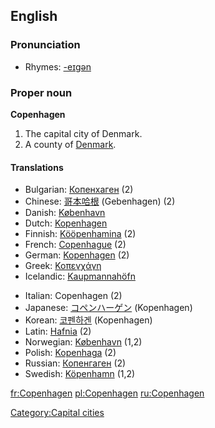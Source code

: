 {{wikipedia}}
==English==

===Pronunciation===
*Rhymes: [[Rhymes:English:-eɪɡən|-eɪɡən]]

===Proper noun===
'''Copenhagen'''

# The capital city of Denmark.
# A county of [[Denmark]].

====Translations====
{{rfc-trans}}
{{top}}
*Bulgarian: [[Копенхаген]] (2)
*Chinese: [[哥本哈根]] (Gebenhagen) (2)
*Danish: [[København]]
*Dutch: [[Kopenhagen]]
*Finnish: [[Kööpenhamina]] (2)
*French: [[Copenhague]] (2)
*German: [[Kopenhagen]] (2)
*Greek: [[Κοπεγχάγη]]
*Icelandic: [[Kaupmannahöfn]] {{f}}
{{mid}}
*Italian: Copenhagen {{f}} (2)
*Japanese: [[コペンハーゲン]] (Kopenhagen)
*Korean: [[코펜하겐]] (Kopenhagen)
*Latin: [[Hafnia]] (2)
*Norwegian: [[København]] (1,2)
*Polish: [[Kopenhaga]] {{f}} (2)
*Russian: [[Копенгаген]] {{m}} (2)
*Swedish: [[Köpenhamn]] {{n}} (1,2)
{{bottom}}

[[Category:Capital cities]]

[[fr:Copenhagen]]
[[pl:Copenhagen]]
[[ru:Copenhagen]]